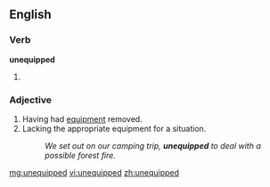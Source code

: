 ==English==

===Verb===
'''unequipped'''
# {{past of|unequip}}

===Adjective===
{{en-adj}}
# Having had [[equipment]] removed.
# Lacking the appropriate equipment for a situation.
#: ''We set out on our camping trip, '''unequipped''' to deal with a possible forest fire.''

[[mg:unequipped]]
[[vi:unequipped]]
[[zh:unequipped]]